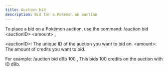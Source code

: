 ```yaml
---
title: Auction bid
description: Bid for a Pokémon on auction
---
```


To place a bid on a Pokémon auction, use the command:
/auction bid \<auctionID\> \<amount\> , 

\<auctionID\>: The unique ID of the auction you want to bid on.
\<amount\>: The amount of credits you want to bid.

For example:
/auction bid d9b 100 , 
This bids 100 credits on the auction with ID d9b.